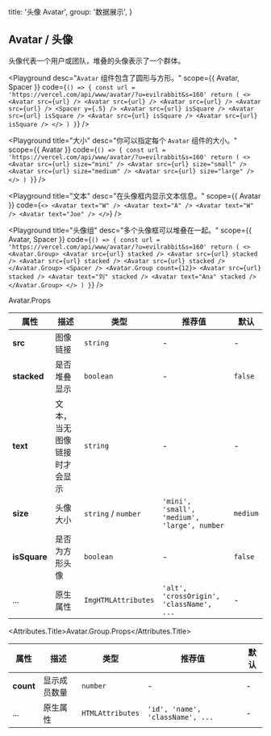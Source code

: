 
  title: '头像 Avatar',
  group: '数据展示',
}

## Avatar / 头像

头像代表一个用户或团队，堆叠的头像表示了一个群体。

<Playground
  desc="`Avatar` 组件包含了圆形与方形。"
  scope={{ Avatar, Spacer }}
  code={`
() => {
  const url = 'https://vercel.com/api/www/avatar/?u=evilrabbit&s=160'
  return (
    <>
      <Avatar src={url} />
      <Avatar src={url} />
      <Avatar src={url} />
      <Avatar src={url} />
      <Spacer y={.5} />
      <Avatar src={url} isSquare />
      <Avatar src={url} isSquare />
      <Avatar src={url} isSquare />
      <Avatar src={url} isSquare />
    </>
  )
}
`}
/>

<Playground
  title="大小"
  desc="你可以指定每个 `Avatar` 组件的大小。"
  scope={{ Avatar }}
  code={`
() => {
  const url = 'https://vercel.com/api/www/avatar/?u=evilrabbit&s=160'
  return (
    <>
      <Avatar src={url} size="mini" />
      <Avatar src={url} size="small" />
      <Avatar src={url} size="medium" />
      <Avatar src={url} size="large" />
    </>
  )
}
`}
/>

<Playground
  title="文本"
  desc="在头像框内显示文本信息。"
  scope={{ Avatar }}
  code={`
<>
  <Avatar text="W" />
  <Avatar text="A" />
  <Avatar text="W" />
  <Avatar text="Joe" />
</>
`}
/>

<Playground
  title="头像组"
  desc="多个头像框可以堆叠在一起。"
  scope={{ Avatar, Spacer }}
  code={`
() => {
  const url = 'https://vercel.com/api/www/avatar/?u=evilrabbit&s=160'
  return (
    <>
      <Avatar.Group>
        <Avatar src={url} stacked />
        <Avatar src={url} stacked />
        <Avatar src={url} stacked />
        <Avatar src={url} stacked />
      </Avatar.Group>
      <Spacer />
      <Avatar.Group count={12}>
        <Avatar src={url} stacked />
        <Avatar text="刘" stacked />
        <Avatar text="Ana" stacked />
      </Avatar.Group>
    </>
  )
}
`}
/>

<Attributes edit="/pages/zh-cn/components/avatar.mdx">
<Attributes.Title>Avatar.Props</Attributes.Title>

| 属性         | 描述                         | 类型                | 推荐值                                       | 默认     |
| ------------ | ---------------------------- | ------------------- | -------------------------------------------- | -------- |
| **src**      | 图像链接                     | `string`            | -                                            | -        |
| **stacked**  | 是否堆叠显示                 | `boolean`           | -                                            | `false`  |
| **text**     | 文本，当无图像链接时才会显示 | `string`            | -                                            | -        |
| **size**     | 头像大小                     | `string` / `number` | `'mini', 'small', 'medium', 'large', number` | `medium` |
| **isSquare** | 是否为方形头像               | `boolean`           | -                                            | `false`  |
| ...          | 原生属性                     | `ImgHTMLAttributes` | `'alt', 'crossOrigin', 'className', ...`     | -        |

<Attributes.Title>Avatar.Group.Props</Attributes.Title>

| 属性      | 描述         | 类型             | 推荐值                           | 默认 |
| --------- | ------------ | ---------------- | -------------------------------- | ---- |
| **count** | 显示成员数量 | `number`         | -                                | -    |
| ...       | 原生属性     | `HTMLAttributes` | `'id', 'name', 'className', ...` | -    |

</Attributes>

